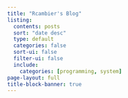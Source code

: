 ```yaml
---
title: "Rcambier's Blog"
listing:
  contents: posts
  sort: "date desc"
  type: default
  categories: false
  sort-ui: false
  filter-ui: false
  include:
    categories: [programming, system]
page-layout: full
title-block-banner: true
---
```



